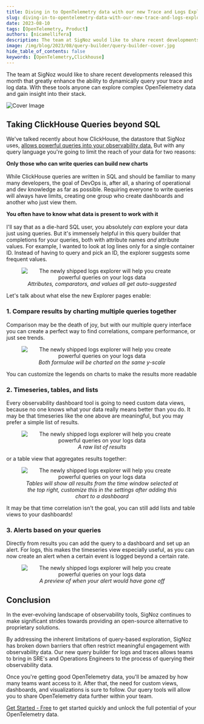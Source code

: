 ```yaml
---
title: Diving in to OpenTelemetry data with our new Trace and Logs Explorer
slug: diving-in-to-opentelemetry-data-with-our-new-trace-and-logs-explorer
date: 2023-08-10
tags: [OpenTelemetry, Product]
authors: [nicamellifera]
description: The team at SigNoz would like to share recent developments released this month that greatly enhance the ability to dynamically query your trace and log data. With these tools anyone can explore complex OpenTelemetry data and gain insight into their stack.
image: /img/blog/2023/08/query-builder/query-builder-cover.jpg
hide_table_of_contents: false
keywords: [OpenTelemetry,Clickhouse]
---
```


<head>
  <link rel="canonical" href="https://signoz.io/blog/diving-in-to-opentelemetry-data-with-our-new-trace-and-logs-explorer/"/>
</head>

The team at SigNoz would like to share recent developments released this month that greatly enhance the ability to dynamically query your trace and log data. With these tools anyone can explore complex OpenTelemetry data and gain insight into their stack.



![Cover Image](/img/blog/2023/08/query-builder/query-builder-cover.webp)

## Taking ClickHouse Queries beyond SQL

We've talked recently about how ClickHouse, the datastore that SigNoz uses, [allows powerful queries into your observability data.](https://signoz.io/blog/clickhouse-query-compare-two-spans/) But with any query language you're going to limit the reach of your data for two reasons:

**Only those who can write queries can build new charts**<br></br>
While ClickHouse queries are written in SQL and should be familiar to many many developers, the goal of DevOps is, after all, a sharing of operational and dev knowledge as far as possible. Requiring everyone to write queries will always have limits, creating one group who create dashboards and another who just view them.

**You often have to know what data is present to work with it**<br></br>
I'll say that as a die-hard SQL user, you absolutely _can_ explore your data just using queries. But it's immensely helpful in this query builder that completions for your queries, both with attribute names _and_ attribute values. For example, I wanted to look at log lines only for a single container ID. Instead of having to query and pick an ID, the explorer suggests some frequent values.

<figure data-zoomable align='center'>
    <img src="/img/blog/2023/08/query-builder/suggestion-values.webp" alt="The newly shipped logs explorer will help you create powerful queries on your logs data"/>
    <figcaption><i>Attributes, comparators, and values all get auto-suggested</i></figcaption>
</figure>

Let's talk about what else the new Explorer pages enable:

### 1. Compare results by charting multiple queries together

Comparison may be the death of joy, but with our multiple query interface you can create a perfect way to find correlations, compare performance, or just see trends.

<figure data-zoomable align='center'>
    <img src="/img/blog/2023/08/query-builder/multiple-queries.webp" alt="The newly shipped logs explorer will help you create powerful queries on your logs data"/>
    <figcaption><i>Both formulae will be charted on the same y-scale</i></figcaption>
</figure>

You can customize the legends on charts to make the results more readable

### 2. Timeseries, tables, and lists

Every observability dashboard tool is going to need custom data views, because no one knows what your data really means better than you do. It may be that timeseries like the one above are meaningful, but you may prefer a simple list of results.

<figure data-zoomable align='center'>
    <img src="/img/blog/2023/08/query-builder/list.webp" alt="The newly shipped logs explorer will help you create powerful queries on your logs data"/>
    <figcaption><i>A raw list of results</i></figcaption>
</figure>

or a table view that aggregates results together:

<figure data-zoomable align='center'>
    <img src="/img/blog/2023/08/query-builder/table-view.webp" alt="The newly shipped logs explorer will help you create powerful queries on your logs data"/>
    <figcaption><i>Tables will show all results from the time window selected at the top right, customize this in the settings after adding this chart to a dashboard</i></figcaption>
</figure>

It may be that time correlation isn't the goal, you can still add lists and table views to your dashboards!

### 3. Alerts based on your queries

Directly from results you can add the query to a dashboard and set up an alert. For logs, this makes the timeseries view especially useful, as you can now create an alert when a certain event is logged beyond a certain rate.

<figure data-zoomable align='center'>
    <img src="/img/blog/2023/08/query-builder/alerts-threshold.webp" alt="The newly shipped logs explorer will help you create powerful queries on your logs data"/>
    <figcaption><i>A preview of when your alert would have gone off</i></figcaption>
</figure>

## Conclusion

In the ever-evolving landscape of observability tools, SigNoz continues to make significant strides towards providing an open-source alternative to proprietary solutions.

By addressing the inherent limitations of query-based exploration, SigNoz has broken down barriers that often restrict meaningful engagement with observability data. Our new query builder for logs and traces allows teams to bring in SRE's and Operations Engineers to the process of querying their observability data.

Once you're getting good OpenTelemetry data, you'll be amazed by how many teams want access to it. After that, the need for custom views, dashboards, and visualizations is sure to follow. Our query tools will allow you to share OpenTelemetry data further within your team.

[Get Started - Free](https://signoz.io/teams/) to get started quickly and unlock the full potential of your OpenTelemetry data.
